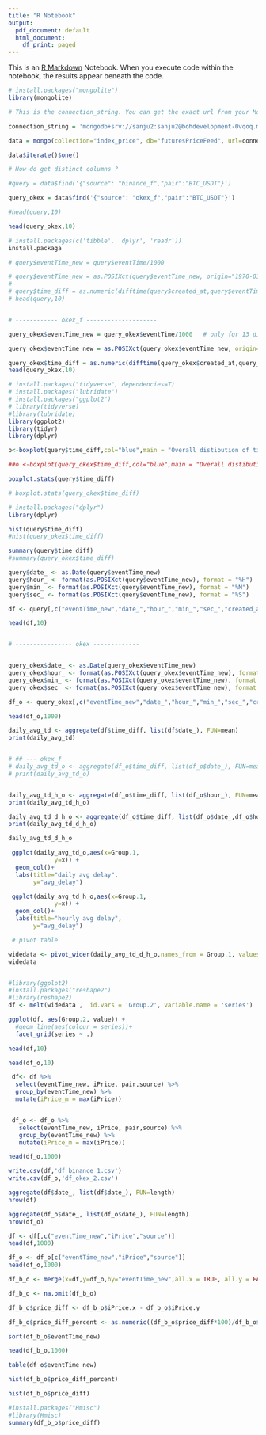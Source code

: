 ```yaml
---
title: "R Notebook"
output:
  pdf_document: default
  html_document:
    df_print: paged
---
```


This is an [R Markdown](http://rmarkdown.rstudio.com) Notebook. When you execute code within the notebook, the results appear beneath the code.

```r
# install.packages("mongolite")
library(mongolite)
```

```r
# This is the connection_string. You can get the exact url from your MongoDB cluster screen

connection_string = 'mongodb+srv://sanju2:sanju2@bohdevelopment-0vqoq.mongodb.net/futuresPriceFeed'

data = mongo(collection="index_price", db="futuresPriceFeed", url=connection_string)
```

```r
data$iterate()$one()
```
```r
# How do get distinct columns ?

```

```r
#query = data$find('{"source": "binance_f","pair":"BTC_USDT"}')

query_okex = data$find('{"source": "okex_f","pair":"BTC_USDT"}')

```

```r
#head(query,10)

head(query_okex,10)
```

```r

# install.packages(c('tibble', 'dplyr', 'readr'))
install.packaga

```

```r
# query$eventTime_new = query$eventTime/1000

# query$eventTime_new = as.POSIXct(query$eventTime_new, origin="1970-01-01")
# 
# query$time_diff = as.numeric(difftime(query$created_at,query$eventTime_new,tz="UTC",units="secs"))
# head(query,10)


# ------------ okex_f --------------------

query_okex$eventTime_new = query_okex$eventTime/1000   # only for 13 digit unix code

query_okex$eventTime_new = as.POSIXct(query_okex$eventTime_new, origin="1970-01-01")

query_okex$time_diff = as.numeric(difftime(query_okex$created_at,query_okex$eventTime_new,tz="UTC",units="secs"))
head(query_okex,10)
```

```r

# install.packages("tidyverse", dependencies=T)
# install.packages("lubridate") 
# install.packages("ggplot2")
# library(tidyverse)
#library(lubridate)
library(ggplot2)
library(tidyr)
library(dplyr)

```

```r

b<-boxplot(query$time_diff,col="blue",main = "Overall distibution of time difference of all prices")

##o <-boxplot(query_okex$time_diff,col="blue",main = "Overall distibution of time difference of all prices")

```
```r

boxplot.stats(query$time_diff)

# boxplot.stats(query_okex$time_diff)

```


```r
# install.packages("dplyr")
library(dplyr)
```


```r
hist(query$time_diff)
#hist(query_okex$time_diff)
```

```r
summary(query$time_diff)
#summary(query_okex$time_diff)
```

```r


query$date_ <- as.Date(query$eventTime_new)
query$hour_ <- format(as.POSIXct(query$eventTime_new), format = "%H")
query$min_ <- format(as.POSIXct(query$eventTime_new), format = "%M")
query$sec_ <- format(as.POSIXct(query$eventTime_new), format = "%S")

df <- query[,c("eventTime_new","date_","hour_","min_","sec_","created_at","pair","iPrice","time_diff","source")]

head(df,10)


# ---------------- okex -------------


query_okex$date_ <- as.Date(query_okex$eventTime_new)
query_okex$hour_ <- format(as.POSIXct(query_okex$eventTime_new), format = "%H")
query_okex$min_ <- format(as.POSIXct(query_okex$eventTime_new), format = "%M")
query_okex$sec_ <- format(as.POSIXct(query_okex$eventTime_new), format = "%S")

df_o <- query_okex[,c("eventTime_new","date_","hour_","min_","sec_","created_at","pair","iPrice","time_diff","source")]

head(df_o,1000)

```
```r


daily_avg_td <- aggregate(df$time_diff, list(df$date_), FUN=mean)
print(daily_avg_td)


# ## --- okex_f
# daily_avg_td_o <- aggregate(df_o$time_diff, list(df_o$date_), FUN=mean)
# print(daily_avg_td_o)



```

```r
daily_avg_td_h_o <- aggregate(df_o$time_diff, list(df_o$hour_), FUN=mean)
print(daily_avg_td_h_o)
```
```r
daily_avg_td_d_h_o <- aggregate(df_o$time_diff, list(df_o$date_,df_o$hour_), FUN=mean)
print(daily_avg_td_d_h_o)

daily_avg_td_d_h_o
```




```r
 ggplot(daily_avg_td_o,aes(x=Group.1,
             y=x)) +
  geom_col()+
  labs(title="daily avg delay",
       y="avg_delay")


```
```r
 ggplot(daily_avg_td_h_o,aes(x=Group.1,
             y=x)) +
  geom_col()+
  labs(title="hourly avg delay",
       y="avg_delay")
```
```r
 # pivot table

widedata <- pivot_wider(daily_avg_td_d_h_o,names_from = Group.1, values_from = x)
widedata



```
```r
#library(ggplot2)
#install.packages("reshape2")
#library(reshape2)
df <- melt(widedata ,  id.vars = 'Group.2', variable.name = 'series')

ggplot(df, aes(Group.2, value)) +
  #geom_line(aes(colour = series))+
  facet_grid(series ~ .)

```
```r

head(df,10)

```

```r
head(df_o,10)
```

```r
 df<- df %>% 
  select(eventTime_new, iPrice, pair,source) %>%
  group_by(eventTime_new) %>%
  mutate(iPrice_m = max(iPrice))


 df_o <- df_o %>% 
   select(eventTime_new, iPrice, pair,source) %>%
   group_by(eventTime_new) %>%
   mutate(iPrice_m = max(iPrice))

head(df_o,1000)
```

```r
write.csv(df,'df_binance_1.csv')
write.csv(df_o,'df_okex_2.csv')
```


```r
aggregate(df$date_, list(df$date_), FUN=length)
nrow(df)

aggregate(df_o$date_, list(df_o$date_), FUN=length)
nrow(df_o)


```
```r

df <- df[,c("eventTime_new","iPrice","source")]
head(df,1000)

df_o <- df_o[c("eventTime_new","iPrice","source")]
head(df_o,1000)

```
```r

df_b_o <- merge(x=df,y=df_o,by="eventTime_new",all.x = TRUE, all.y = FALSE)

df_b_o <- na.omit(df_b_o)

df_b_o$price_diff <- df_b_o$iPrice.x - df_b_o$iPrice.y

df_b_o$price_diff_percent <- as.numeric((df_b_o$price_diff*100)/df_b_o$iPrice.x)

sort(df_b_o$eventTime_new)

head(df_b_o,1000)
```
```r
table(df_o$eventTime_new)
```



```r

hist(df_b_o$price_diff_percent)

```
```r
hist(df_b_o$price_diff)
```

```r
#install.packages("Hmisc")
#library(Hmisc)
summary(df_b_o$price_diff) 
```

